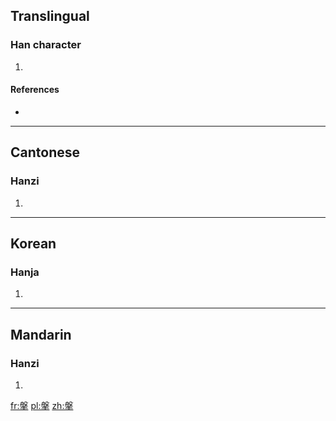 ==Translingual==

===Han character===
{{Han char|rn=64|rad=手|as=10|sn=14|four=27502|canj=HEQ|ids=⿱般手}}

# {{defn|Han|sort=手10}}

====References====
* {{Han ref|kx=0448.020|dkj=12506|dj=0798.190|hdz=31927.080|uh=642B|ud=25643|bh=E1D9|bd=57817}}

----

==Cantonese==

===Hanzi===
{{yue-hanzi|jyut=bun1|y=bun1}}

# {{defn|lang=yue|sort=手10}}

----

==Korean==

===Hanja===
{{ko-hanja|hangeul=반|eumhun=|rv=ban|mr=pan|y=pan}}

# {{defn|lang=ko|sort=手10}}

----

==Mandarin==

===Hanzi===
{{cmn-hanzi|pin=[[pán]] ([[pan2]])|wg=p'an<sup>2</sup>}}

# {{defn|lang=cmn|sort=手10}}

[[fr:搫]]
[[pl:搫]]
[[zh:搫]]